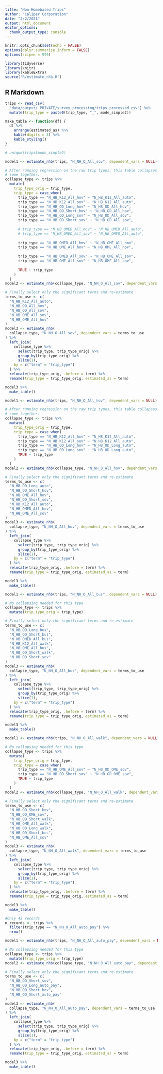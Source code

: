 ```yaml
---
title: "Non-Homebased Trips"
author: "Caliper Corporation"
date: "2/2/2021"
output: html_document
editor_options: 
  chunk_output_type: console
---
```


```r
knitr::opts_chunk$set(echo = FALSE)
options(dplyr.summarise.inform = FALSE)
options(scipen = 999)

library(tidyverse)
library(knitr)
library(kableExtra)
source("R/estimate_nhb.R")
```

## R Markdown

```r
trips <- read_csv(
  "data/output/_PRIVATE/survey_processing/trips_processed.csv") %>%
  mutate(trip_type = paste0(trip_type, "_", mode_simple2))
```

```r
make_table <- function(df) {
  df %>%
    arrange(estimated_as) %>%
    kable(digits = 3) %>%
    kable_styling()
}

# unique(trips$mode_simple2)
```


```r
model1 <- estimate_nhb(trips, "N_NH_O_All_sov", dependent_vars = NULL)

# After running regression on the raw trip types, this table collapses
# some together.
collapse_type <- trips %>%
  mutate(
    trip_type_orig = trip_type,
    trip_type = case_when(
      trip_type == "N_HB_K12_All_hov" ~ "N_HB_K12_All_auto",
      trip_type == "N_HB_K12_All_sov" ~ "N_HB_K12_All_auto",
      trip_type == "N_HB_OD_Long_hov" ~ "N_HB_OD_All_hov",
      trip_type == "N_HB_OD_Short_hov" ~ "N_HB_OD_All_hov",
      trip_type == "N_HB_OD_Long_sov" ~ "N_HB_OD_All_sov",
      trip_type == "N_HB_OD_Short_sov" ~ "N_HB_OD_All_sov",
      
      # trip_type == "N_HB_OMED_All_hov" ~ "N_HB_OMED_All_auto",
      # trip_type == "N_HB_OMED_All_sov" ~ "N_HB_OMED_All_auto",
      
      trip_type == "N_HB_OMED_All_hov" ~ "N_HB_OME_All_hov",
      trip_type == "N_HB_OME_All_hov" ~ "N_HB_OME_All_hov",
      
      trip_type == "N_HB_OMED_All_sov" ~ "N_HB_OME_All_sov",
      trip_type == "N_HB_OME_All_sov" ~ "N_HB_OME_All_sov",
      
      TRUE ~ trip_type
    )
  )
model2 <- estimate_nhb(collapse_type, "N_NH_O_All_sov", dependent_vars = NULL)

# Finally select only the significant terms and re-estimate
terms_to_use <- c(
  "N_HB_K12_All_auto",
  "N_HB_OD_All_hov",
  "N_HB_OD_All_sov",
  "N_HB_OME_All_sov",
  "N_HB_OME_All_hov"
)
model3 <- estimate_nhb(
  collapse_type, "N_NH_O_All_sov", dependent_vars = terms_to_use
) %>%
  left_join(
    collapse_type %>%
      select(trip_type, trip_type_orig) %>%
      group_by(trip_type_orig) %>%
      slice(1),
    by = c("term" = "trip_type")
  ) %>%
  relocate(trip_type_orig, .before = term) %>%
  rename(trip_type = trip_type_orig, estimated_as = term)

model3 %>%
  make_table()
```

```r
model1 <- estimate_nhb(trips, "N_NH_O_All_hov", dependent_vars = NULL)

# After running regression on the raw trip types, this table collapses
# some together.
collapse_type <- trips %>%
  mutate(
    trip_type_orig = trip_type,
    trip_type = case_when(
      trip_type == "N_HB_K12_All_hov" ~ "N_HB_K12_All_auto",
      trip_type == "N_HB_K12_All_sov" ~ "N_HB_K12_All_auto",
      trip_type == "N_HB_OD_Long_hov" ~ "N_HB_OD_Long_auto",
      trip_type == "N_HB_OD_Long_sov" ~ "N_HB_OD_Long_auto",
      TRUE ~ trip_type
    )
  )
model2 <- estimate_nhb(collapse_type, "N_NH_O_All_hov", dependent_vars = NULL)

# Finally select only the significant terms and re-estimate
terms_to_use <- c(
  "N_HB_OD_Long_auto",
  "N_HB_OD_Short_hov",
  "N_HB_OME_All_hov",
  "N_HB_OD_Short_sov",
  "N_HB_K12_All_auto",
  "N_HB_OMED_All_hov",
  "N_HB_OME_All_sov"
)
model3 <- estimate_nhb(
  collapse_type, "N_NH_O_All_hov", dependent_vars = terms_to_use
) %>%
  left_join(
    collapse_type %>%
      select(trip_type, trip_type_orig) %>%
      group_by(trip_type_orig) %>%
      slice(1),
    by = c("term" = "trip_type")
  ) %>%
  relocate(trip_type_orig, .before = term) %>%
  rename(trip_type = trip_type_orig, estimated_as = term)

model3 %>%
  make_table()
```

```r
model1 <- estimate_nhb(trips, "N_NH_O_All_bus", dependent_vars = NULL)

# No collapsing needed for this type
collapse_type <- trips %>%
  mutate(trip_type_orig = trip_type)

# Finally select only the significant terms and re-estimate
terms_to_use <- c(
  "N_HB_OD_Long_bus",
  "N_HB_OD_Short_bus",
  "N_HB_OMED_All_bus",
  "N_HB_K12_All_walk",
  "N_HB_OME_All_bus",
  "N_HB_OD_Short_walk",
  "N_HB_OD_Short_sov"
)
model3 <- estimate_nhb(
  collapse_type, "N_NH_O_All_bus", dependent_vars = terms_to_use
) %>%
  left_join(
    collapse_type %>%
      select(trip_type, trip_type_orig) %>%
      group_by(trip_type_orig) %>%
      slice(1),
    by = c("term" = "trip_type")
  ) %>%
  relocate(trip_type_orig, .before = term) %>%
  rename(trip_type = trip_type_orig, estimated_as = term)

model3 %>%
  make_table()
```

```r
model1 <- estimate_nhb(trips, "N_NH_O_All_walk", dependent_vars = NULL)

# No collapsing needed for this type
collapse_type <- trips %>%
  mutate(
    trip_type_orig = trip_type,
    trip_type = case_when(
      trip_type == "N_HB_OME_All_sov" ~ "N_HB_OD_OME_sov",
      trip_type == "N_HB_OD_Short_sov" ~ "N_HB_OD_OME_sov",
      TRUE ~ trip_type
    )
  )
model2 <- estimate_nhb(collapse_type, "N_NH_O_All_walk", dependent_vars = NULL)

# Finally select only the significant terms and re-estimate
terms_to_use <- c(
  "N_HB_OD_Short_hov",
  "N_HB_OD_OME_sov",
  "N_HB_OD_Short_walk",
  "N_HB_OME_All_walk",
  "N_HB_OD_Long_walk",
  "N_HB_OD_Short_bus",
  "N_HB_OME_All_sov"
)
model3 <- estimate_nhb(
  collapse_type, "N_NH_O_All_walk", dependent_vars = terms_to_use
) %>%
  left_join(
    collapse_type %>%
      select(trip_type, trip_type_orig) %>%
      group_by(trip_type_orig) %>%
      slice(1),
    by = c("term" = "trip_type")
  ) %>%
  relocate(trip_type_orig, .before = term) %>%
  rename(trip_type = trip_type_orig, estimated_as = term)

model3 %>%
  make_table()
```

```r
#Only 45 records
n_records <- trips %>%
  filter(trip_type == "N_NH_O_All_auto_pay") %>%
  nrow()

model1 <- estimate_nhb(trips, "N_NH_O_All_auto_pay", dependent_vars = NULL)

# No collapsing needed for this type
collapse_type <- trips %>%
  mutate(trip_type_orig = trip_type)
model2 <- estimate_nhb(collapse_type, "N_NH_O_All_auto_pay", dependent_vars = NULL)

# Finally select only the significant terms and re-estimate
terms_to_use <- c(
  "N_HB_OD_Short_sov",
  "N_HB_OD_Long_auto_pay",
  "N_HB_OD_Short_hov",
  "N_HB_OD_Short_auto_pay"
)
model3 <- estimate_nhb(
  collapse_type, "N_NH_O_All_auto_pay", dependent_vars = terms_to_use
) %>%
  left_join(
    collapse_type %>%
      select(trip_type, trip_type_orig) %>%
      group_by(trip_type_orig) %>%
      slice(1),
    by = c("term" = "trip_type")
  ) %>%
  relocate(trip_type_orig, .before = term) %>%
  rename(trip_type = trip_type_orig, estimated_as = term)

model3 %>%
  make_table()
```